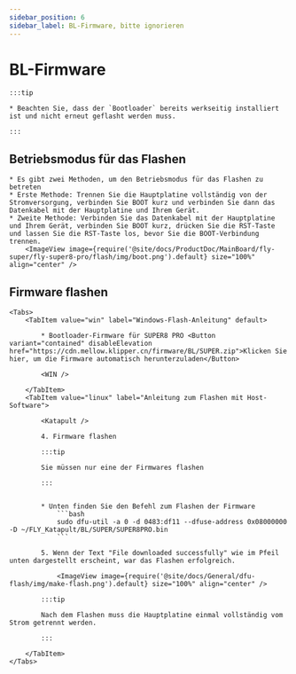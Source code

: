 ```yaml
---
sidebar_position: 6
sidebar_label: BL-Firmware, bitte ignorieren
---
```





# BL-Firmware

    :::tip

    * Beachten Sie, dass der `Bootloader` bereits werkseitig installiert ist und nicht erneut geflasht werden muss.

    :::
## Betriebsmodus für das Flashen

    * Es gibt zwei Methoden, um den Betriebsmodus für das Flashen zu betreten
    * Erste Methode: Trennen Sie die Hauptplatine vollständig von der Stromversorgung, verbinden Sie BOOT kurz und verbinden Sie dann das Datenkabel mit der Hauptplatine und Ihrem Gerät.
    * Zweite Methode: Verbinden Sie das Datenkabel mit der Hauptplatine und Ihrem Gerät, verbinden Sie BOOT kurz, drücken Sie die RST-Taste und lassen Sie die RST-Taste los, bevor Sie die BOOT-Verbindung trennen.
        <ImageView image={require('@site/docs/ProductDoc/MainBoard/fly-super/fly-super8-pro/flash/img/boot.png').default} size="100%" align="center" />

## Firmware flashen
    <Tabs>
        <TabItem value="win" label="Windows-Flash-Anleitung" default>

            * Bootloader-Firmware für SUPER8 PRO <Button variant="contained" disableElevation href="https://cdn.mellow.klipper.cn/firmware/BL/SUPER.zip">Klicken Sie hier, um die Firmware automatisch herunterzuladen</Button>

            <WIN />
            
        </TabItem>
        <TabItem value="linux" label="Anleitung zum Flashen mit Host-Software">
            
            <Katapult />

            4. Firmware flashen

            :::tip

            Sie müssen nur eine der Firmwares flashen

            :::


            * Unten finden Sie den Befehl zum Flashen der Firmware
                ```bash
                sudo dfu-util -a 0 -d 0483:df11 --dfuse-address 0x08000000 -D ~/FLY_Katapult/BL/SUPER/SUPER8PRO.bin
                ```

            5. Wenn der Text "File downloaded successfully" wie im Pfeil unten dargestellt erscheint, war das Flashen erfolgreich.

                <ImageView image={require('@site/docs/General/dfu-flash/img/make-flash.png').default} size="100%" align="center" />

            :::tip

            Nach dem Flashen muss die Hauptplatine einmal vollständig vom Strom getrennt werden.

            :::

        </TabItem>
    </Tabs>